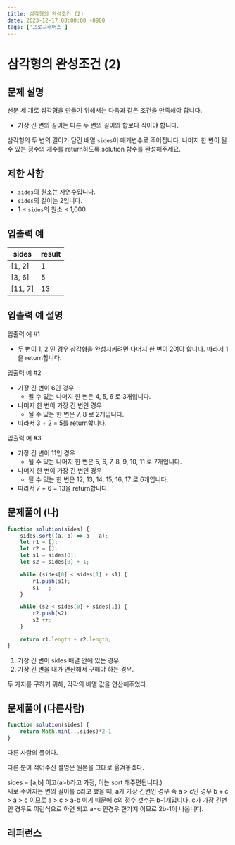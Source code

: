 ```yaml
---
title: 삼각형의 완성조건 (2)
date: 2023-12-17 00:00:00 +0900
tags: ['프로그래머스']
---
```



# 삼각형의 완성조건 (2)

## 문제 설명

선분 세 개로 삼각형을 만들기 위해서는 다음과 같은 조건을 만족해야 합니다.

- 가장 긴 변의 길이는 다른 두 변의 길이의 합보다 작아야 합니다.

삼각형의 두 변의 길이가 담긴 배열 `sides`이 매개변수로 주어집니다. 나머지 한 변이 될 수 있는 정수의 개수를 return하도록 solution 함수를 완성해주세요.

## 제한 사항

- `sides`의 원소는 자연수입니다.
- `sides`의 길이는 2입니다.
- 1 ≤ `sides`의 원소 ≤ 1,000

## 입출력 예

| sides | result |
| --- | --- |
| [1, 2] | 1 |
| [3, 6] | 5 |
| [11, 7] | 13 |

## 입출력 예 설명

입출력 예 #1

- 두 변이 1, 2 인 경우 삼각형을 완성시키려면 나머지 한 변이 2여야 합니다. 따라서 1을 return합니다.

입출력 예 #2

- 가장 긴 변이 6인 경우
  - 될 수 있는 나머지 한 변은 4, 5, 6 로 3개입니다.
- 나머지 한 변이 가장 긴 변인 경우
  - 될 수 있는 한 변은 7, 8 로 2개입니다.
- 따라서 3 + 2 = 5를 return합니다.

입출력 예 #3

- 가장 긴 변이 11인 경우
  - 될 수 있는 나머지 한 변은 5, 6, 7, 8, 9, 10, 11 로 7개입니다.
- 나머지 한 변이 가장 긴 변인 경우
  - 될 수 있는 한 변은 12, 13, 14, 15, 16, 17 로 6개입니다.
- 따라서 7 + 6 = 13을 return합니다.

## 문제풀이 (나)

```jsx
function solution(sides) {
    sides.sort((a, b) => b - a);
    let r1 = [];
    let r2 = [];
    let s1 = sides[0];
    let s2 = sides[0] + 1;

    while (sides[0] < sides[1] + s1) {
        r1.push(s1);
        s1 --;
    }

    while (s2 < sides[0] + sides[1]) {
        r2.push(s2)
        s2 ++;
    }

    return r1.length + r2.length;
}
```

1. 가장 긴 변이 sides 배열 안에 있는 경우.
2. 가장 긴 변을 내가 연산해서 구해야 하는 경우.

두 가지를 구하기 위해, 각각의 배열 값을 연산해주었다.

## 문제풀이 (다른사람)

```jsx
function solution(sides) {
    return Math.min(...sides)*2-1
}
```

다른 사람의 풀이다.

다른 분이 적어주신 설명문 원본을 그대로 옮겨놓겠다.

<Callout type="info">
	sides = [a,b] 이고(a>b라고 가정, 이는 sort 해주면됩니다.)<br />
	새로 주어지는 변의 길이를 c라고 했을 때, a가 가장 긴변인 경우 즉 a > c인 경우 b + c > a > c 이므로 a > c > a-b 이기 때문에 c의 정수 갯수는 b-1개입니다.
	c가 가장 긴변인 경우도 이런식으로 하면 되고 a=c 인경우 한가지 이므로 2b-1이 나옵니다.
</Callout>

## 레퍼런스